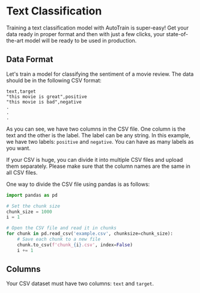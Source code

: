 # Text Classification

Training a text classification model with AutoTrain is super-easy! Get your data ready in
proper format and then with just a few clicks, your state-of-the-art model will be ready to
be used in production.

## Data Format

Let's train a model for classifying the sentiment of a movie review. The data should be
in the following CSV format:

```csv
text,target
"this movie is great",positive
"this movie is bad",negative
.
.
.
```

As you can see, we have two columns in the CSV file. One column is the text and the other
is the label. The label can be any string. In this example, we have two labels: `positive`
and `negative`. You can have as many labels as you want.

If your CSV is huge, you can divide it into multiple CSV files and upload them separately.
Please make sure that the column names are the same in all CSV files.

One way to divide the CSV file using pandas is as follows:

```python
import pandas as pd

# Set the chunk size
chunk_size = 1000
i = 1

# Open the CSV file and read it in chunks
for chunk in pd.read_csv('example.csv', chunksize=chunk_size):
    # Save each chunk to a new file
    chunk.to_csv(f'chunk_{i}.csv', index=False)
    i += 1
```

## Columns

Your CSV dataset must have two columns: `text` and `target`.
